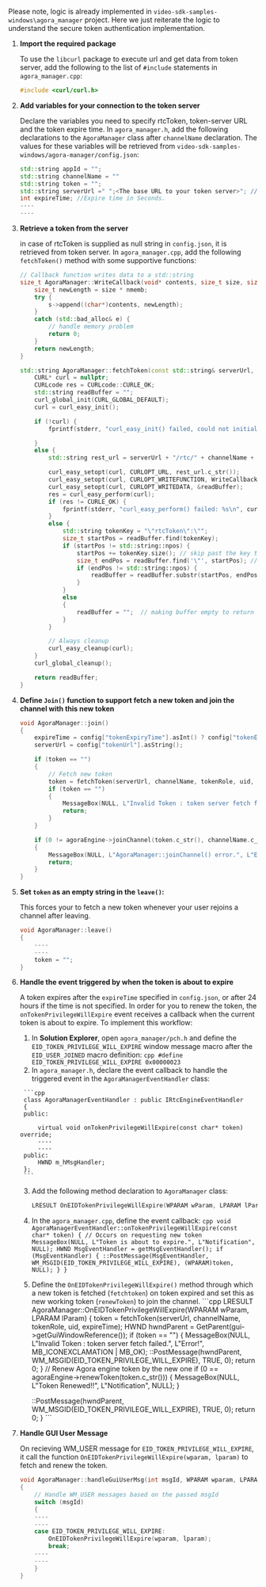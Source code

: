 Please note, logic is already implemented in `video-sdk-samples-windows\agora_manager` project. Here we just reiterate the logic to understand the secure token authentication implementation.

1. **Import the required package**

    To use the `libcurl` package to execute url and get data from token server, add the following to the list of `#include` statements in `agora_manager.cpp`:
    ```cpp
    #include <curl/curl.h>
    ```
2. **Add variables for your connection to the token server**

    Declare the variables you need to specify rtcToken, token-server URL and the token expire time. In `agora_manager.h`, add the following declarations to the `AgoraManager` class after `channelName` declaration. The values for these variables will be retrieved from `video-sdk-samples-windows/agora-manager/config.json`:
    ``` cpp
    std::string appId = "";
    std::string channelName = ""
    std::string token = "";
	std::string serverUrl =" ";<The base URL to your token server>"; //For example, "https://agora-token-service-production-92ff.up.railway.app"
	int expireTime; //Expire time in Seconds.
	----
    ----
    ```
   
4. **Retrieve a token from the server**

    in case of rtcToken is supplied as null string in `config.json`, it is retrieved from token server.  In `agora_manager.cpp`, add the following `fetchToken()` method with some supportive functions:
    ```cpp
    // Callback function writes data to a std::string
    size_t AgoraManager::WriteCallback(void* contents, size_t size, size_t nmemb, std::string* s) {
        size_t newLength = size * nmemb;
        try {
            s->append((char*)contents, newLength);
        }
        catch (std::bad_alloc& e) {
            // handle memory problem
            return 0;
        }
        return newLength;
    }

    std::string AgoraManager::fetchToken(const std::string& serverUrl, const std::string& channelName, int tokenRole, size_t uid, int expireTime) {
        CURL* curl = nullptr;
        CURLcode res = CURLcode::CURLE_OK;
        std::string readBuffer = "";
        curl_global_init(CURL_GLOBAL_DEFAULT);
        curl = curl_easy_init();

        if (!curl) {
            fprintf(stderr, "curl_easy_init() failed, could not initialize libcurl\n");

        }
        else {
            std::string rest_url = serverUrl + "/rtc/" + channelName + "/" + std::to_string(tokenRole) + "/uid/" + std::to_string(uid) + "/?expiry=" + std::to_string(expireTime);

            curl_easy_setopt(curl, CURLOPT_URL, rest_url.c_str());
            curl_easy_setopt(curl, CURLOPT_WRITEFUNCTION, WriteCallback);
            curl_easy_setopt(curl, CURLOPT_WRITEDATA, &readBuffer);
            res = curl_easy_perform(curl);
            if (res != CURLE_OK) {
                fprintf(stderr, "curl_easy_perform() failed: %s\n", curl_easy_strerror(res));
            }
            else {
                std::string tokenKey = "\"rtcToken\":\"";
                size_t startPos = readBuffer.find(tokenKey);
                if (startPos != std::string::npos) {
                    startPos += tokenKey.size(); // skip past the key to the value
                    size_t endPos = readBuffer.find('\"', startPos); // find the next quote after the value
                    if (endPos != std::string::npos) {
                        readBuffer = readBuffer.substr(startPos, endPos - startPos);
                    }
                }
                else
                {
                    readBuffer = "";  // making buffer empty to return as empty token
                }
            }

            // Always cleanup
            curl_easy_cleanup(curl);
        }
        curl_global_cleanup();

        return readBuffer;
    }
    ```
5. **Define `Join()` function to support fetch a new token and join the channel with this new token**
    ```cpp
    void AgoraManager::join()
    {
        expireTime = config["tokenExpiryTime"].asInt() ? config["tokenExpiryTime"].asInt() : 0;
        serverUrl = config["tokenUrl"].asString();

        if (token == "")
        {
            // Fetch new token 
            token = fetchToken(serverUrl, channelName, tokenRole, uid, expireTime);
            if (token == "")
            {
                MessageBox(NULL, L"Invalid Token : token server fetch failed.", L"Error!", MB_ICONEXCLAMATION | MB_OK);
                return;
            }
        }

        if (0 != agoraEngine->joinChannel(token.c_str(), channelName.c_str(), 0, NULL))
        {
            MessageBox(NULL, L"AgoraManager::joinChannel() error.", L"Error!", MB_ICONEXCLAMATION | MB_OK);
            return;
        }
    }
    ```
 
6. **Set `token` as an empty string in the `leave()`:**

    This forces your <Vpl k="CLIENT" />  to fetch a new token whenever your user rejoins a channel after leaving.
    ```cpp
    void AgoraManager::leave()
    {
        ----
        ----
        token = "";
    }
    ```

7. **Handle the event triggered by <Vg k="AGORA_BACKEND" /> when the token is about to expire**

    A token expires after the `expireTime` specified in `config.json`, or after 24 hours if the time is not specified. In order for you to renew the token, the `onTokenPrivilegeWillExpire` event receives a callback when the current token is about to expire. To implement this workflow:

      1. In **Solution Explorer**, open `agora_manager/pch.h` and define the `EID_TOKEN_PRIVILEGE_WILL_EXPIRE` window message macro after the `EID_USER_JOINED` macro definition:
        ```cpp
        #define EID_TOKEN_PRIVILEGE_WILL_EXPIRE	0x00000023
        ```
      2. In `agora_manager.h`, declare the event callback to handle the triggered event in the `AgoraManagerEventHandler` class:

        ```cpp
        class AgoraManagerEventHandler : public IRtcEngineEventHandler
        {
        public:
            
            virtual void onTokenPrivilegeWillExpire(const char* token) override;
            ----
            ----
        public:
            HWND m_hMsgHandler;
        };
        ```
     3. Add the following method declaration to `AgoraManager` class:
        ```cpp
        LRESULT OnEIDTokenPrivilegeWillExpire(WPARAM wParam, LPARAM lParam);
        ```
      4. In the `agora_manager.cpp`, define the event callback:
        ```cpp
        void AgoraManagerEventHandler::onTokenPrivilegeWillExpire(const char* token)
        {
            // Occurs on requesting new token
            MessageBox(NULL, L"Token is about to expire.", L"Notification", NULL);
            HWND MsgEventHandler = getMsgEventHandler();
            if (MsgEventHandler)
            {
                ::PostMessage(MsgEventHandler, WM_MSGID(EID_TOKEN_PRIVILEGE_WILL_EXPIRE), (WPARAM)token, NULL);
            }
        }
        ```
      5. Define the `OnEIDTokenPrivilegeWillExpire()` method through which a new token is fetched (`fetchtoken`) on token expired and set this as new working token (`renewToken`) to join the channel.
        ```cpp
        LRESULT AgoraManager::OnEIDTokenPrivilegeWillExpire(WPARAM wParam, LPARAM lParam)
        {
            token = fetchToken(serverUrl, channelName, tokenRole, uid, expireTime);
            HWND hwndParent = GetParent(gui->getGuiWindowReference());
            if (token == "")
            {
                MessageBox(NULL, L"Invalid Token : token server fetch failed.", L"Error!", MB_ICONEXCLAMATION | MB_OK);
                ::PostMessage(hwndParent, WM_MSGID(EID_TOKEN_PRIVILEGE_WILL_EXPIRE), TRUE, 0);
                return 0;
            }
            // Renew Agora engine token by the new one
            if (0 == agoraEngine->renewToken(token.c_str()))
            {
                MessageBox(NULL, L"Token Renewed!!", L"Notification", NULL);
            }

            ::PostMessage(hwndParent, WM_MSGID(EID_TOKEN_PRIVILEGE_WILL_EXPIRE), TRUE, 0);
            return 0;
        }
        ```
8. **Handle GUI User Message** 

    On recieving WM_USER message for `EID_TOKEN_PRIVILEGE_WILL_EXPIRE`, it call the function `OnEIDTokenPrivilegeWillExpire(wparam, lparam)` to fetch and renew the token.
    ```cpp
    void AgoraManager::handleGuiUserMsg(int msgId, WPARAM wparam, LPARAM lparam) 
    {
        // Handle WM_USER messages based on the passed msgId
        switch (msgId)
        {
        ----
        ----
        case EID_TOKEN_PRIVILEGE_WILL_EXPIRE:
            OnEIDTokenPrivilegeWillExpire(wparam, lparam);
            break;
        ----
        ----
        }
    }
    ```
